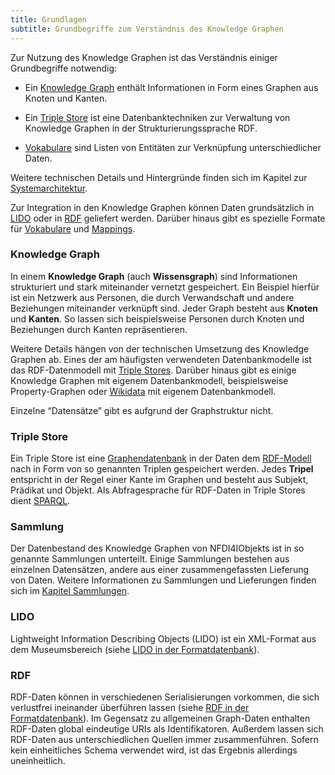 ```yaml
---
title: Grundlagen
subtitle: Grundbegriffe zum Verständnis des Knowledge Graphen
---
```


Zur Nutzung des Knowledge Graphen ist das Verständnis einiger Grundbegriffe notwendig:

- Ein [Knowledge Graph] enthält Informationen in Form eines Graphen aus Knoten und Kanten.

- Ein [Triple Store] ist eine Datenbanktechniken zur Verwaltung von Knowledge Graphen in der Strukturierungssprache RDF.

- [Vokabulare](terminologies.qmd) sind Listen von Entitäten zur Verknüpfung unterschiedlicher Daten.

<!--
- Ein [Schema] definiert welche Art von Daten in einer Datenbank oder einem Datenformat erlaubt sind.
- Der [Datenbestand] ist der eigentliche Inhalt des Knowledge Graphen. Er stammt aus
  regelmäßig aktualisierten Lieferungen verschiedener [Sammlungen] von Forschungsdaten
  in festgelegten [Formaten](#datenformate).
-->

Weitere technischen Details und Hintergründe finden sich im Kapitel zur [Systemarchitektur](architecture.qmd).

Zur Integration in den Knowledge Graphen können Daten grundsätzlich in [LIDO] oder in [RDF] geliefert werden. Darüber hinaus gibt es spezielle Formate für [Vokabulare](terminologies.qmd) und [Mappings](mappings.qmd).

### Knowledge Graph

In einem **Knowledge Graph** (auch **Wissensgraph**) sind Informationen
strukturiert und stark miteinander vernetzt gespeichert. Ein Beispiel hierfür
ist ein Netzwerk aus Personen, die durch Verwandschaft und andere Beziehungen
miteinander verknüpft sind.  Jeder Graph besteht aus **Knoten** und **Kanten**.
So lassen sich beispielsweise Personen durch Knoten und Beziehungen durch Kanten
repräsentieren.

Weitere Details hängen von der technischen Umsetzung des Knowledge Graphen ab.
Eines der am häufigsten verwendeten Datenbankmodelle ist das RDF-Datenmodell mit
[Triple Stores](#triple-store). Darüber hinaus gibt es einige Knowledge
Graphen mit eigenem Datenbankmodell, beispielsweise Property-Graphen oder
[Wikidata](https://www.wikidata.org/) mit eigenem Datenbankmodell.

<!--
Die Inhalte eines Knowledge Graphen besteht aus einem [Schema],
optional einigen [Vokabularen](terminologies.qmd) und dem
**[Datenbestand]** als eigentlichem Datenbankinhalt.
-->

Einzelne "Datensätze" gibt es aufgrund der Graphstruktur nicht.

### Triple Store

Ein Triple Store ist eine [Graphendatenbank](https://de.wikipedia.org/wiki/Graphdatenbank) in der Daten dem [RDF-Modell](#rdf) nach in Form von so genannten Triplen gespeichert werden. Jedes **Tripel** entspricht in der Regel einer Kante im Graphen und besteht aus Subjekt, Prädikat und Objekt. Als Abfragesprache für RDF-Daten in Triple Stores dient [SPARQL](sparql.qmd).

<!--
## Datenbankinhalt

### Schema

Das Datenbankschema oder **Datenmodell** eines Knowledge Graphen bestimmt welche Arten von Knoten, Kanten und weiterer Inhalte im Graph enthalten sein dürfen. Das Schemas basiert  auf dem abstrakten Datenmodell [CIDOC-CRM](cidoc-crm.qmd). Details zu den Schemas finden sich im [Kapitel Datenbankschema](schema.qmd).

Neben dem Schema von Graphdatenbanken gibt Schemas zur Validierung der [Datenformate] gelieferter Daten und Vokabulare.

::: {.callout-tip appearance="minimal"}
Im Schema ist beispielsweise vorgegeben, dass es für Messungen Knoten der Klasse `E16_Measurement` und für Zeiträume Knoten der Klasse `E52_Time_Span` gibt.
:::

### Datenbestand

Der Datenbestand ist der eigentliche Inhalt des gemeinsamen Knowledge Graphen von NFDI4IObjekts. Er wird im Gegensatz zu [Schema] und [Vokabularen](terminologies.qmd) laufend durch Lieferungen von [Sammlungen](collections.qmd) Forschungsdaten aktualisiert, die in den Graphen integriert werden.
-->

### Sammlung

Der Datenbestand des Knowledge Graphen von NFDI4IObjekts ist in so genannte Sammlungen unterteilt. Einige Sammlungen bestehen aus einzelnen Datensätzen, andere aus einer zusammengefassten Lieferung von Daten. Weitere Informationen zu Sammlungen und Lieferungen finden sich im [Kapitel Sammlungen](collections.qmd).

### LIDO

Lightweight Information Describing Objects (LIDO) ist ein XML-Format aus dem Museumsbereich (siehe [LIDO in der Formatdatenbank](http://format.gbv.de/lido)).

### RDF

RDF-Daten können in verschiedenen Serialisierungen vorkommen, die sich verlustfrei ineinander überführen lassen (siehe [RDF in der Formatdatenbank](http://format.gbv.de/rdf)). Im Gegensatz zu allgemeinen Graph-Daten enthalten RDF-Daten global eindeutige URIs als Identifikatoren. Außerdem lassen sich RDF-Daten aus unterschiedlichen Quellen immer zusammenführen. Sofern kein einheitliches Schema verwendet wird, ist das Ergebnis allerdings uneinheitlich.

